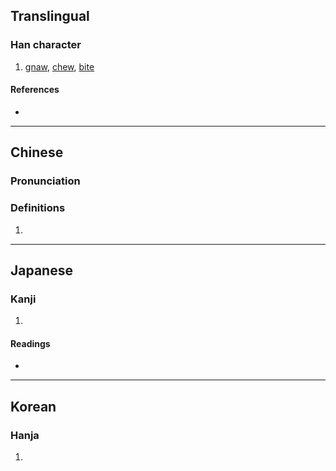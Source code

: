 {{character info/new}}
==Translingual==

===Han character===
{{Han char|rn=30|rad=口|as=08|sn=11|four=61027|canj=RYMB|ids=⿰口肯}}

# [[gnaw]], [[chew]], [[bite]]

====References====
* {{Han ref|kx=0194.270|dkj=03798|dj=0415.040|hdz=10639.080|uh=5543|ud=21827|bh=B0D9|bd=45273}}

----

==Chinese==
{{zh-forms}}

===Pronunciation===
{{zh-pron
|m=kěn,kèn
|ma=Zh-ken.ogg
|c=hang2,han2,kang2,hang3
|h=pfs=khie
|md=
|mn=
|w=
|mc=
|oc=
|cat=
}}

===Definitions===
{{zh-hanzi}}

# {{rfdef|lang=zh}}

----

==Japanese==

===Kanji===
{{ja-kanji|grade=|rs=口08}}

# {{defn|lang=ja|sort=口08}}

====Readings====
* {{ja-readings|on=[[しゅう]] (shū)|kun=}}

----

==Korean==

===Hanja===
{{ko-hanja|hangeul=삽|rv=sap|mr=sap}}

# {{defn|lang=ko|sort=口08}}